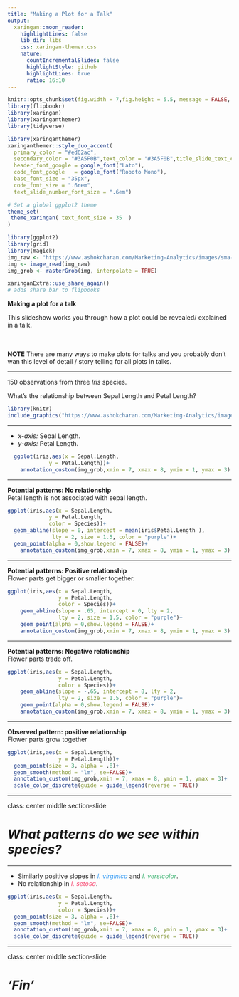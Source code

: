 ```yaml
---
title: "Making a Plot for a Talk"
output:
  xaringan::moon_reader:
    highlightLines: false
    lib_dir: libs
    css: xaringan-themer.css
    nature: 
      countIncrementalSlides: false
      highlightStyle: github
      highlightLines: true
      ratio: 16:10
---
```


```r
knitr::opts_chunk$set(fig.width = 7,fig.height = 5.5, message = FALSE, warning = FALSE, comment = "", cache = FALSE, fig.retina = 2,fig.align = "center")
library(flipbookr)
library(xaringan)
library(xaringanthemer)
library(tidyverse)
```

```r
library(xaringanthemer)
xaringanthemer::style_duo_accent(
  primary_color = "#ed62ac",
  secondary_color = "#3A5F0B",text_color = "#3A5F0B",title_slide_text_color = "#3A5F0B",
  header_font_google = google_font("Lato"),
  code_font_google   = google_font("Roboto Mono"),
  base_font_size = "35px",
  code_font_size = ".6rem",
  text_slide_number_font_size = ".6em")

# Set a global ggplot2 theme
theme_set(
 theme_xaringan( text_font_size = 35  )
)

library(ggplot2)
library(grid)
library(magick)
img_raw <- "https://www.ashokcharan.com/Marketing-Analytics/images/sma-py-5.jpg"
img <- image_read(img_raw)
img_grob <- rasterGrob(img, interpolate = TRUE)
```

```r
xaringanExtra::use_share_again()
# adds share bar to flipbooks
```




**Making a plot for a talk**  

This slideshow  works you through how a plot could be revealed/ explained in a talk.   <br><br><br>

**NOTE** There are many ways to make plots for talks and you probably don't wan this level of detail / story telling for all plots in talks. 


---

150 observations from three *Iris* species. 

What's the relationship between Sepal Length and Petal Length?  

```r
library(knitr)
include_graphics("https://www.ashokcharan.com/Marketing-Analytics/images/sma-py-5.jpg")

```

---

- *x-axis:* Sepal Length.    
- *y-axis:* Petal Length.  


```r

  ggplot(iris,aes(x = Sepal.Length,
             y = Petal.Length))+
    annotation_custom(img_grob,xmin = 7, xmax = 8, ymin = 1, ymax = 3)
```


---

**Potential patterns: No relationship**    
Petal length is not associated with sepal length.


```r

ggplot(iris,aes(x = Sepal.Length,
             y = Petal.Length,
             color = Species))+
  geom_abline(slope = 0, intercept = mean(iris$Petal.Length ), 
              lty = 2, size = 1.5, color = "purple")+
  geom_point(alpha = 0,show.legend = FALSE)+
    annotation_custom(img_grob,xmin = 7, xmax = 8, ymin = 1, ymax = 3)
```


---

**Potential patterns: Positive relationship**    
Flower parts get bigger or smaller together. 


```r
ggplot(iris,aes(x = Sepal.Length,
                y = Petal.Length,
                color = Species))+
    geom_abline(slope = .65, intercept = 0, lty = 2,
                lty = 2, size = 1.5, color = "purple")+
    geom_point(alpha = 0,show.legend = FALSE)+
    annotation_custom(img_grob,xmin = 7, xmax = 8, ymin = 1, ymax = 3)
```

---


**Potential patterns: Negative relationship**    
Flower parts trade off. 


```r
ggplot(iris,aes(x = Sepal.Length,
                y = Petal.Length,
                color = Species))+
    geom_abline(slope = -.65, intercept = 8, lty = 2,
                lty = 2, size = 1.5, color = "purple")+
    geom_point(alpha = 0,show.legend = FALSE)+
    annotation_custom(img_grob,xmin = 7, xmax = 8, ymin = 1, ymax = 3)
```

---


**Observed pattern: positive relationship**    
Flower parts grow together


```r
ggplot(iris,aes(x = Sepal.Length,
                y = Petal.Length))+
  geom_point(size = 3, alpha = .8)+
  geom_smooth(method = "lm", se=FALSE)+
  annotation_custom(img_grob,xmin = 7, xmax = 8, ymin = 1, ymax = 3)+
  scale_color_discrete(guide = guide_legend(reverse = TRUE))
```


---



class: center middle section-slide

# *What patterns do we see within species?*

---


- Similarly positive slopes in  <span style="color:#379cf5;">*I. virginica*</span>  and <span style="color:MediumSeaGreen;">*I. versicolor*</span>.
- No relationship in <span style="color:#f7456e;">*I. setosa*</span>. 


```r
ggplot(iris,aes(x = Sepal.Length,
                y = Petal.Length,
                color = Species))+
  geom_point(size = 3, alpha = .8)+
  geom_smooth(method = "lm", se=FALSE)+
  annotation_custom(img_grob,xmin = 7, xmax = 8, ymin = 1, ymax = 3)+
  scale_color_discrete(guide = guide_legend(reverse = TRUE))
```


---

class: center middle section-slide

# *'Fin'*


